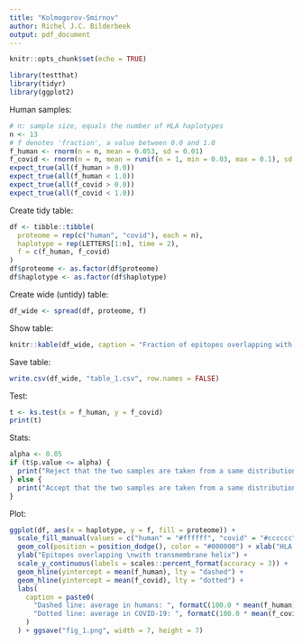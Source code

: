 ```yaml
---
title: "Kolmogorov-Smirnov"
author: Richel J.C. Bilderbeek
output: pdf_document
---
```


```r
knitr::opts_chunk$set(echo = TRUE)
```

```r
library(testthat)
library(tidyr)
library(ggplot2)
```

Human samples:

```r
# n: sample size, equals the number of HLA haplotypes
n <- 13
# f denotes 'fraction', a value between 0.0 and 1.0
f_human <- rnorm(n = n, mean = 0.053, sd = 0.01)
f_covid <- rnorm(n = n, mean = runif(n = 1, min = 0.03, max = 0.1), sd = 0.01)
expect_true(all(f_human > 0.0))
expect_true(all(f_human < 1.0))
expect_true(all(f_covid > 0.0))
expect_true(all(f_covid < 1.0))
```

Create tidy table:

```r
df <- tibble::tibble(
  proteome = rep(c("human", "covid"), each = n),
  haplotype = rep(LETTERS[1:n], time = 2),
  f = c(f_human, f_covid)
)
df$proteome <- as.factor(df$proteome)
df$haplotype <- as.factor(df$haplotype)
```

Create wide (untidy) table:

```r
df_wide <- spread(df, proteome, f)
```



Show table:

```r
knitr::kable(df_wide, caption = "Fraction of epitopes overlapping with transmembrane helix")
```

Save table:

```r
write.csv(df_wide, "table_1.csv", row.names = FALSE)
```

Test:

```r
t <- ks.test(x = f_human, y = f_covid)
print(t)
```

Stats:

```r
alpha <- 0.05
if (t$p.value <= alpha) {
  print("Reject that the two samples are taken from a same distribution") 
} else {
  print("Accept that the two samples are taken from a same distribution")
}
```

Plot:

```r
ggplot(df, aes(x = haplotype, y = f, fill = proteome)) + 
  scale_fill_manual(values = c("human" = "#ffffff", "covid" = "#cccccc")) +
  geom_col(position = position_dodge(), color = "#000000") + xlab("HLA haplotype") + 
  ylab("Epitopes overlapping \nwith transmembrane helix") +
  scale_y_continuous(labels = scales::percent_format(accuracy = 3)) +
  geom_hline(yintercept = mean(f_human), lty = "dashed") +
  geom_hline(yintercept = mean(f_covid), lty = "dotted") +
  labs(
    caption = paste0(
      "Dashed line: average in humans: ", formatC(100.0 * mean(f_human), digits = 2),"%. ",
      "Dotted line: average in COVID-19: ", formatC(100.0 * mean(f_covid), digits = 2),"%."  
    )
  ) + ggsave("fig_1.png", width = 7, height = 7)
```




